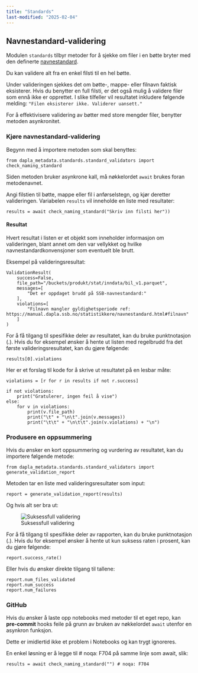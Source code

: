 ```yaml
---
title: "Standards"
last-modified: "2025-02-04"
---
```


## Navnestandard-validering

Modulen `standards` tilbyr metoder for å sjekke om filer i en bøtte bryter med den definerte [navnestandard](https://manual.dapla.ssb.no/statistikkere/navnestandard.html).

Du kan validere alt fra en enkel filsti til en hel bøtte. 

Under valideringen sjekkes det om bøtte-, mappe- eller filnavn faktisk eksisterer. 
Hvis du benytter en full filsti, er det også mulig å validere filer som ennå ikke er opprettet. 
I slike tilfeller vil resultatet inkludere følgende melding: `"Filen eksisterer ikke. Validerer uansett."`

For å effektivisere validering av bøtter med store mengder filer, benytter metoden asynkronitet.

### Kjøre navnestandard-validering

Begynn med å importere metoden som skal benyttes:

```.python
from dapla_metadata.standards.standard_validators import check_naming_standard
```
Siden metoden bruker asynkrone kall, må nøkkelordet `await` brukes foran metodenavnet.

Angi filstien til bøtte, mappe eller fil i anførselstegn, og kjør deretter valideringen.
Variabelen `results` vil inneholde en liste med resultater:

```.python
results = await check_naming_standard("Skriv inn filsti her")) 
```

#### Resultat
Hvert resultat i listen er et objekt som inneholder informasjon om valideringen, 
blant annet om den var vellykket og hvilke navnestandardkonvensjoner som eventuelt ble brutt.

Eksempel på valideringsresultat:
```.python
ValidationResult(
    success=False, 
    file_path="/buckets/produkt/stat/inndata/bil_v1.parquet", 
    messages=[
        "Det er oppdaget brudd på SSB-navnestandard:"
    ], 
    violations=[
        "Filnavn mangler gyldighetsperiode ref: https://manual.dapla.ssb.no/statistikkere/navnestandard.html#filnavn"
    ]
)
```

For å få tilgang til spesifikke deler av resultatet, kan du bruke punktnotasjon (.). 
Hvis du for eksempel ønsker å hente ut listen med regelbrudd fra det første valideringsresultatet, kan du gjøre følgende:
```.python
results[0].violations
```

Her er et forslag til kode for å skrive ut resultatet på en lesbar måte:

```.python
violations = [r for r in results if not r.success]

if not violations:
    print("Gratulerer, ingen feil å vise")
else:
    for v in violations:
        print(v.file_path)
        print("\t" + "\n\t".join(v.messages))
        print("\t\t" + "\n\t\t".join(v.violations) + "\n")
```


### Produsere en oppsummering

Hvis du ønsker en kort oppsummering og vurdering av resultatet, kan du importere følgende metode:

```.python
from dapla_metadata.standards.standard_validators import generate_validation_report
```
Metoden tar en liste med valideringsresultater som input:

```.python
report = generate_validation_report(results)
```
Og hvis alt ser bra ut:

![Suksessfull validering](../images/dapla-toolbelt-metadata-standards-suksess.png){fig-width=20%}

For å få tilgang til spesifikke deler av rapporten, kan du bruke punktnotasjon (.). 
Hvis du for eksempel ønsker å hente ut kun suksess raten i prosent, kan du gjøre følgende:
```.python
report.success_rate()
```
Eller hvis du ønsker direkte tilgang til tallene:
```.python
report.num_files_validated
report.num_success
report.num_failures
```

### GitHub

Hvis du ønsker å laste opp notebooks med metoder til et eget repo, kan **pre-commit** hooks feile på grunn av bruken av nøkkelordet `await` utenfor en asynkron funksjon.

Dette er imidlertid ikke et problem i Notebooks og kan trygt ignoreres.

En enkel løsning er å legge til # noqa: F704 på samme linje som await, slik:

```.python
results = await check_naming_standard("") # noqa: F704
``` 